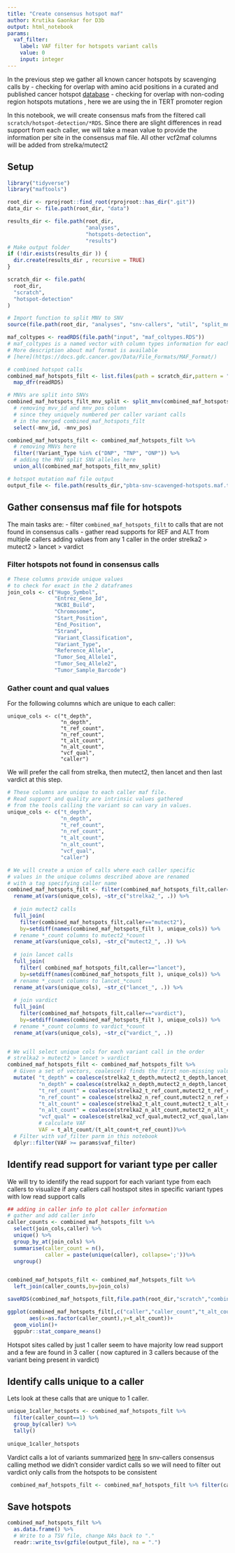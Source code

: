 ```yaml
---
title: "Create consensus hotspot maf"
author: Krutika Gaonkar for D3b
output: html_notebook
params:
  vaf_filter:
    label: VAF filter for hotspots variant calls
    value: 0
    input: integer  
---
```


In the previous step we gather all known cancer hotspots by scavenging calls by
- checking for overlap with amino acid positions in a curated and published cancer hotspot [database](https://www.cancerhotspots.org/files/hotspots_v2.xls)
- checking for overlap with non-coding region hotspots mutations , here we are using the in TERT promoter region

In this notebook, we will create consensus mafs from the filtered call `scratch/hotspot-detection/*RDS`. Since there are slight differences in read support from each caller, we will take a mean value to provide the information per site in the consensus maf file. All other vcf2maf columns will be added from strelka/mutect2  

## Setup
```r
library("tidyverse")
library("maftools")

root_dir <- rprojroot::find_root(rprojroot::has_dir(".git"))
data_dir <- file.path(root_dir, "data")

results_dir <- file.path(root_dir,
                         "analyses",
                         "hotspots-detection",
                         "results")
# Make output folder
if (!dir.exists(results_dir )) {
  dir.create(results_dir , recursive = TRUE)
}

scratch_dir <- file.path(
  root_dir,
  "scratch",
  "hotspot-detection"
)

# Import function to split MNV to SNV
source(file.path(root_dir, "analyses", "snv-callers", "util", "split_mnv.R"))

maf_coltypes <- readRDS(file.path("input", "maf_coltypes.RDS"))
# maf_coltypes is a named vector with column types information for each column in a maf file
# More description about maf format is available
# [here](https://docs.gdc.cancer.gov/Data/File_Formats/MAF_Format/)

# combined hotspot calls
combined_maf_hotspots_filt <- list.files(path = scratch_dir,pattern = ".RDS",full.names = TRUE) %>%
  map_dfr(readRDS) 

# MNVs are split into SNVs
combined_maf_hotspots_filt_mnv_split <- split_mnv(combined_maf_hotspots_filt) %>%
  # removing mvv_id and mnv_pos column
  # since they uniquely numbered per caller variant calls
  # in the merged combined_maf_hotspots_filt
  select(-mnv_id, -mnv_pos)

combined_maf_hotspots_filt <- combined_maf_hotspots_filt %>%
  # removing MNVs here
  filter(!Variant_Type %in% c("DNP", "TNP", "ONP")) %>%
  # adding the MNV split SNV alleles here 
  union_all(combined_maf_hotspots_filt_mnv_split)

# hotspot mutation maf file output
output_file <- file.path(results_dir,"pbta-snv-scavenged-hotspots.maf.tsv.gz")


```

## Gather consensus maf file for hotspots

The main tasks are:
 - filter `combined_maf_hotspots_filt` to calls that are not found in consensus calls
 - gather read supports for REF and ALT from multiple callers adding values from any 1 caller in the order strelka2 > mutect2 > lancet > vardict
 
### Filter hotspots not found in consensus calls
```r
# These columns provide unique values 
# to check for exact in the 2 dataframes
join_cols <- c("Hugo_Symbol",
               "Entrez_Gene_Id",
               "NCBI_Build",
               "Chromosome",
               "Start_Position",
               "End_Position",
               "Strand",
               "Variant_Classification",
               "Variant_Type",
               "Reference_Allele",
               "Tumor_Seq_Allele1",
               "Tumor_Seq_Allele2",
               "Tumor_Sample_Barcode")

```


### Gather count and qual values 
For the following columns which are unique to each caller:
```
unique_cols <- c("t_depth",
                 "n_depth",
                 "t_ref_count",
                 "n_ref_count",
                 "t_alt_count",
                 "n_alt_count",
                 "vcf_qual",
                 "caller")
```                 

We will prefer the call from strelka, then mutect2, then lancet and then last vardict at this step.

```r
# These columns are unique to each caller maf file.
# Read support and quality are intrinsic values gathered
# from the tools calling the variant so can vary in values.
unique_cols <- c("t_depth",
                 "n_depth",
                 "t_ref_count",
                 "n_ref_count",
                 "t_alt_count",
                 "n_alt_count",
                 "vcf_qual",
                 "caller")

# We will create a union of calls where each caller specific 
# values in the unique columns described above are renamed 
# with a tag specifying caller name
combined_maf_hotspots_filt <- filter(combined_maf_hotspots_filt,caller=="strelka2") %>%
  rename_at(vars(unique_cols), ~str_c("strelka2_", .)) %>% 
  
  # join mutect2 calls
  full_join(
    filter(combined_maf_hotspots_filt,caller=="mutect2"),
    by=setdiff(names(combined_maf_hotspots_filt ), unique_cols)) %>%
  # rename *_count columns to mutect2_*count
  rename_at(vars(unique_cols), ~str_c("mutect2_", .)) %>% 
  
  # join lancet calls
  full_join(
    filter( combined_maf_hotspots_filt,caller=="lancet"),
    by=setdiff(names(combined_maf_hotspots_filt ), unique_cols)) %>%
  # rename *_count columns to lancet_*count
  rename_at(vars(unique_cols), ~str_c("lancet_", .)) %>% 
  
  # join vardict
  full_join(
    filter(combined_maf_hotspots_filt,caller=="vardict"),
    by=setdiff(names(combined_maf_hotspots_filt ), unique_cols)) %>%
  # rename *_count columns to vardict_*count
  rename_at(vars(unique_cols), ~str_c("vardict_", .))


# We will select unique cols for each variant call in the order 
# strelka2 > mutect2 > lancet > vardict
combined_maf_hotspots_filt <- combined_maf_hotspots_filt %>%
  # Given a set of vectors, coalesce() finds the first non-missing value at each position. 
  mutate( "t_depth" = coalesce(strelka2_t_depth,mutect2_t_depth,lancet_t_depth,vardict_t_depth),
          "n_depth" = coalesce(strelka2_n_depth,mutect2_n_depth,lancet_n_depth,vardict_n_depth),
          "t_ref_count" = coalesce(strelka2_t_ref_count,mutect2_t_ref_count,lancet_t_ref_count,vardict_t_ref_count),
          "n_ref_count" = coalesce(strelka2_n_ref_count,mutect2_n_ref_count,lancet_n_ref_count,vardict_n_ref_count),
          "t_alt_count" = coalesce(strelka2_t_alt_count,mutect2_t_alt_count,lancet_t_alt_count,vardict_t_alt_count),
          "n_alt_count" = coalesce(strelka2_n_alt_count,mutect2_n_alt_count,lancet_n_alt_count,vardict_n_alt_count),
          "vcf_qual" = coalesce(strelka2_vcf_qual,mutect2_vcf_qual,lancet_vcf_qual,vardict_vcf_qual),
          # calculate VAF
          VAF = t_alt_count/(t_alt_count+t_ref_count))%>%
  # Filter with vaf_filter parm in this notebook
  dplyr::filter(VAF >= params$vaf_filter) 

```

## Identify read support for variant type per caller

We will try to identify the read support for each variant type from each callers to visualize if any callers call hostspot sites in specific variant types with low read support calls 
```r

## adding in caller info to plot caller information
# gather and add caller info
caller_counts <- combined_maf_hotspots_filt %>%
  select(join_cols,caller) %>%
  unique() %>%
  group_by_at(join_cols) %>%
  summarise(caller_count = n(),
            caller = paste(unique(caller), collapse=';'))%>%
  ungroup()


combined_maf_hotspots_filt <- combined_maf_hotspots_filt %>%
  left_join(caller_counts,by=join_cols) 

saveRDS(combined_maf_hotspots_filt,file.path(root_dir,"scratch","combined_hotspots.RDS"))

ggplot(combined_maf_hotspots_filt[,c("caller","caller_count","t_alt_count")],
       aes(x=as.factor(caller_count),y=t_alt_count))+
  geom_violin()+ 
  ggpubr::stat_compare_means()

```
Hotspot sites called by just 1 caller seem to have majority low read support and a few are found in 3 caller ( now captured in 3 callers because of the variant being present in vardict)

## Identify calls unique to a caller
Lets look at these calls that are unique to 1 caller.

```r

unique_1caller_hotspots <- combined_maf_hotspots_filt %>%
  filter(caller_count==1) %>%
  group_by(caller) %>%
  tally()
  
unique_1caller_hotspots
```

Vardict calls a lot of variants summarized [here](https://github.com/AlexsLemonade/OpenPBTA-analysis/blob/master/analyses/snv-callers/README.md)
In snv-callers consensus calling method we didn't consider vardict calls so we will need to filter out vardict only calls from the hotspots to
be consistent 
```r
 combined_maf_hotspots_filt <- combined_maf_hotspots_filt %>% filter(caller !="vardict")
```

## Save hotspots 

```r

combined_maf_hotspots_filt %>%
  as.data.frame() %>%
  # Write to a TSV file, change NAs back to "."
  readr::write_tsv(gzfile(output_file), na = ".")



```

